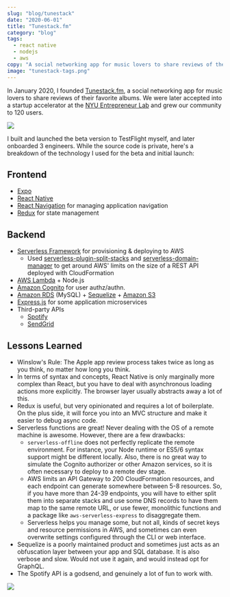 ```yaml
---
slug: "blog/tunestack"
date: "2020-06-01"
title: "Tunestack.fm"
category: "blog"
tags:
  - react native
  - nodejs
  - aws
copy: "A social networking app for music lovers to share reviews of their favorite albums."
image: "tunestack-tags.png"
---
```


In January 2020, I founded [Tunestack.fm](https://tunestack.fm), a social networking app for music lovers to share reviews of their favorite albums. We were later accepted into a startup accelerator at the [NYU Entrepreneur Lab](https://entrepreneur.nyu.edu/) and grew our community to 120 users.

![](tunestack-3screens.jpg)

I built and launched the beta version to TestFlight myself, and later onboarded 3 engineers. While the source code is private, here's a breakdown of the technology I used for the beta and initial launch:

## Frontend
- [Expo](https://expo.io/)
- [React Native](https://reactnative.dev/)
- [React Navigation](https://reactnavigation.org/) for managing application navigation
- [Redux](https://redux.js.org/) for state management

## Backend
- [Serverless Framework](https://www.serverless.com/) for provisioning & deploying to AWS
  - Used [serverless-plugin-split-stacks](https://github.com/dougmoscrop/serverless-plugin-split-stacks) and [serverless-domain-manager](https://github.com/amplify-education/serverless-domain-manager) to get around AWS' limits on the size of a REST API deployed with CloudFormation
- [AWS Lambda](https://aws.amazon.com/lambda/) + Node.js
- [Amazon Cognito](https://aws.amazon.com/cognito/) for user authz/authn.
- [Amazon RDS](https://aws.amazon.com/rds/) (MySQL) + [Sequelize](https://sequelize.org/) + [Amazon S3](https://aws.amazon.com/s3/)
- [Express.js](https://expressjs.com/) for some application microservices
- Third-party APIs
  - [Spotify](https://developer.spotify.com/documentation/web-api/)
  - [SendGrid](https://sendgrid.com/docs/API_Reference/index.html)

## Lessons Learned
- Winslow's Rule: The Apple app review process takes twice as long as you think, no matter how long you think.
- In terms of syntax and concepts, React Native is only marginally more complex than React, but you have to deal with asynchronous loading actions more explicitly. The browser layer usually abstracts away a lot of this.
- Redux is useful, but very opinionated and requires a lot of boilerplate. On the plus side, it will force you into an MVC structure and make it easier to debug async code.
- Serverless functions are great! Never dealing with the OS of a remote machine is awesome. However, there are a few drawbacks:
  - `serverless-offline` does not perfectly replicate the remote environment. For instance, your Node runtime or ES5/6 syntax support might be different locally. Also, there is no great way to simulate the Cognito authorizer or other Amazon services, so it is often necessary to deploy to a remote dev stage.
  - AWS limits an API Gateway to 200 CloudFormation resources, and each endpoint can generate somewhere between 5-8 resources. So, if you have more than 24-39 endpoints, you will have to either split them into separate stacks and use some DNS records to have them map to the same remote URL, or use fewer, monolithic functions and a package like `aws-serverless-express` to disaggregate them.
  - Serverless helps you manage some, but not all, kinds of secret keys and resource permissions in AWS, and sometimes can even overwrite settings configured through the CLI or web interface.
- Sequelize is a poorly maintained product and sometimes just acts as an obfuscation layer between your app and SQL database. It is also verbose and slow. Would not use it again, and would instead opt for GraphQL.
- The Spotify API is a godsend, and genuinely a lot of fun to work with.

![](tunestack-tags.png)
